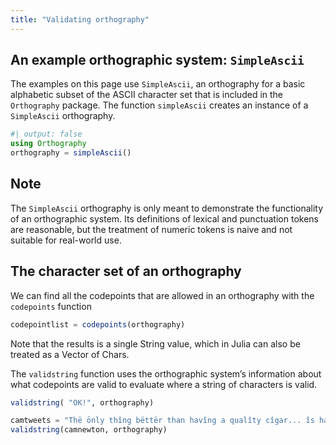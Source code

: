 ```yaml
---
title: "Validating orthography"
---
```







## An example orthographic system: `SimpleAscii`

The examples on this page use `SimpleAscii`, an orthography for a basic alphabetic subset of the ASCII character set that is included in the `Orthography` package.  The function `simpleAscii` creates an instance of a `SimpleAscii` orthography. 

```julia
#| output: false
using Orthography
orthography = simpleAscii()
```

:::{.callout-caution}
## Note
The `SimpleAscii` orthography is only meant to demonstrate the functionality of an orthographic system. Its definitions of lexical and punctuation tokens are reasonable, but the treatment of numeric tokens is naive and not suitable for real-world use.
:::

## The character set of an orthography

We can find all the codepoints that are allowed in an orthography with the `codepoints` function



```julia
codepointlist = codepoints(orthography)
```

Note that the results is a single String value, which in Julia can also be treated as a Vector of Chars.


The `validstring` function uses the orthographic system's information about what codepoints are valid to evaluate where a string of characters is valid.

```julia
validstring( "OK!", orthography)
```

```julia
camtweets = "Thë ōnly thîng bëttër than havîng a qualîty cîgar... îs havîng gōōd cōnvërsatîon tō accōmpany ît wîth"
validstring(camnewton, orthography)
```
